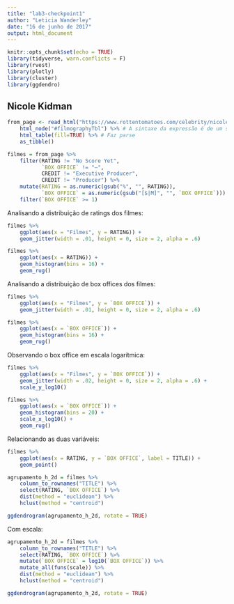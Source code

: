 ```yaml
---
title: "lab3-checkpoint1"
author: "Leticia Wanderley"
date: "16 de junho de 2017"
output: html_document
---
```


```r
knitr::opts_chunk$set(echo = TRUE)
library(tidyverse, warn.conflicts = F)
library(rvest)
library(plotly)
library(cluster)
library(ggdendro)
```

## Nicole Kidman

```r
from_page <- read_html("https://www.rottentomatoes.com/celebrity/nicole_kidman/") %>% 
    html_node("#filmographyTbl") %>% # A sintaxe da expressão é de um seletor à lá JQuery: https://rdrr.io/cran/rvest/man/html_nodes.html 
    html_table(fill=TRUE) %>% # Faz parse
    as_tibble()

filmes = from_page %>% 
    filter(RATING != "No Score Yet", 
           `BOX OFFICE` != "—", 
           CREDIT != "Executive Producer",
           CREDIT != "Producer") %>%
    mutate(RATING = as.numeric(gsub("%", "", RATING)), 
           `BOX OFFICE` = as.numeric(gsub("[$|M]", "", `BOX OFFICE`))) %>% 
    filter(`BOX OFFICE` >= 1)
```

Analisando a distribuição de ratings dos filmes:
```r
filmes %>% 
    ggplot(aes(x = "Filmes", y = RATING)) + 
    geom_jitter(width = .01, height = 0, size = 2, alpha = .6)

filmes %>% 
    ggplot(aes(x = RATING)) + 
    geom_histogram(bins = 16) + 
    geom_rug()
```

Analisando a distribuição de box offices dos filmes:
```r
filmes %>% 
    ggplot(aes(x = "Filmes", y = `BOX OFFICE`)) + 
    geom_jitter(width = .01, height = 0, size = 2, alpha = .6)

filmes %>% 
    ggplot(aes(x = `BOX OFFICE`)) + 
    geom_histogram(bins = 16) + 
    geom_rug()
```

Observando o box office em escala logarítmica:
```r
filmes %>% 
    ggplot(aes(x = "Filmes", y = `BOX OFFICE`)) + 
    geom_jitter(width = .02, height = 0, size = 2, alpha = .6) + 
    scale_y_log10()

filmes %>% 
    ggplot(aes(x = `BOX OFFICE`)) + 
    geom_histogram(bins = 20) + 
    scale_x_log10() + 
    geom_rug()
```

Relacionando as duas variáveis:
```r
filmes %>% 
    ggplot(aes(x = RATING, y = `BOX OFFICE`, label = TITLE)) + 
    geom_point() 

agrupamento_h_2d = filmes %>% 
    column_to_rownames("TITLE") %>%
    select(RATING, `BOX OFFICE`) %>%
    dist(method = "euclidean") %>% 
    hclust(method = "centroid")

ggdendrogram(agrupamento_h_2d, rotate = TRUE)
```

Com escala:
```r
agrupamento_h_2d = filmes %>% 
    column_to_rownames("TITLE") %>%
    select(RATING, `BOX OFFICE`) %>% 
    mutate(`BOX OFFICE` = log10(`BOX OFFICE`)) %>% 
    mutate_all(funs(scale)) %>% 
    dist(method = "euclidean") %>% 
    hclust(method = "centroid")

ggdendrogram(agrupamento_h_2d, rotate = TRUE)
```